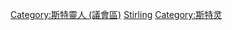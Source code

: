 [[Category:斯特靈人_(議會區)|Category:斯特靈人 (議會區)]]
[[Category:蘇格蘭各城市出身人物|Stirling]]
[[Category:斯特灵|Category:斯特灵]]